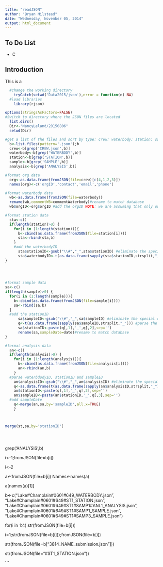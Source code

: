 ```yaml
---
title: "readJSON"
author: "Bryan Milstead"
date: "Wednesday, November 05, 2014"
output: html_document
---
```

<!---
use these command instead of the knit icon if you want the data and work loaded into the R workspace
  library(knitr)
      setwd('Data2015/json')
  knit('readJSON.rmd')
-->

To Do List
-------------------------
* C


Introduction
-------------------------

This is a

```r
  #change the working directory
    tryCatch(setwd('Data2015/json'),error = function(e) NA)
  #load libraries
    library(rjson)
```


```r
options(stringsAsFactors=FALSE)
#Switch to directory where the JSON files are located
  list.dirs()
  Dir<-"NancyLeland/20150806"
  setwd(Dir)

#get a list of the files and sort by type: crew; waterbody; station; sample; analysis;
  b<-list.files(pattern='.json');b
  crew<-b[grep('CREW.json',b)]
  waterbody<-b[grep('WATERBODY',b)]
  station<-b[grep('STATION',b)]
  sample<-b[grep('SAMPLE',b)]
  analysis<-b[grep('ANALYSIS',b)]

#format org data
  org<-as.data.frame(fromJSON(file=crew)[c(4,1,2,3)])
  names(org)<-c('orgID','contact','email','phone')

#format waterbody data
  wb<-as.data.frame(fromJSON(file=waterbody))
  rename(wb,commentWB=commentWaterbody)#rename to match database
  wb$orgID<-org$orgID #add the orgID NOTE: we are assuming that only one orgID is contributing to this directory

#format station data 
  sta<-c()
  if(length(station)>0) {
    for(i in (1:length(station))){
      b<-cbind(as.data.frame(fromJSON(file=station[i])))
      sta<-rbind(sta,b)
    }
    #add the waterbodyID
      sta$stationID<-gsub("\\#","_",sta$stationID) #eliminate the special character "x" from the analysis ID
      sta$waterbodyID<-t(as.data.frame(sapply(sta$stationID,strsplit,"_")))[,1]
}                    
                    
                  
 

#format sample data 
sa<-c()
if(length(sample)>0) {
  for(i in (1:length(sample))){
    b<-cbind(as.data.frame(fromJSON(file=sample[i])))
    sa<-rbind(sa,b)
  }
  #add the stationID
      sa$sampleID<-gsub("\\#","_",sa$sampleID) #eliminate the special character "x" from the analysis ID
      q<-t(as.data.frame(sapply(sa$sampleID,strsplit,"_"))) #parse the analysis ID
      sa$stationID<-paste(q[,1],'_',q[,2],sep='')
      rename(sa,sampleDate=date)#rename to match database
}  

#format analysis data 
  an<-c()
  if(length(analysis)>0) {
    for(i in (1:length(analysis))){
      b<-cbind(as.data.frame(fromJSON(file=analysis[i])))
      an<-rbind(an,b)
    }
  #parse waterbdodyID, stationID and sampleID
    an$analysisID<-gsub("\\#","_",an$analysisID) #eliminate the special character "x" from the analysis ID
    q<-as.data.frame(t(as.data.frame(sapply(an$analysisID,strsplit,"_")))) #parse the analysis ID
    an$stationID<-paste(q[,1],'_',q[,2],sep='')
    an$sampleID<-paste(an$stationID,'_',q[,3],sep='')
  #add sampleDate
    q<-merge(an,sa,by='sampleID',all.x=TRUE)
    }



merge(st,sa,by='stationID')





```  
    			

                      
                      
                    
  
  




grep('ANALYSIS',b)

i<-1;fromJSON(file=b[i])

i<-2

a<-fromJSON(file=b[i])
Names<-names(a)




a[names(a)[1]]







b<-c("Lake#Champlain#0601#649_WATERBODY.json",
     "Lake#Champlain#0601#649#ST1_STATION.json",
     "Lake#Champlain#0601#649#ST1#SAMP1#ANL1_ANALYSIS.json",
     "Lake#Champlain#0601#649#ST1#SAMP1_SAMPLE.json",       
     "Lake#Champlain#0601#649#ST1#SAMP3_SAMPLE.json")   

for(i in 1:4) str(fromJSON(file=b[i]))

i=1;str(fromJSON(file=b[i]));fromJSON(file=b[i])

str(fromJSON(file=b["3814_NAME_submission.json"]))


str(fromJSON(file="#ST1_STATION.json"))
 

```

